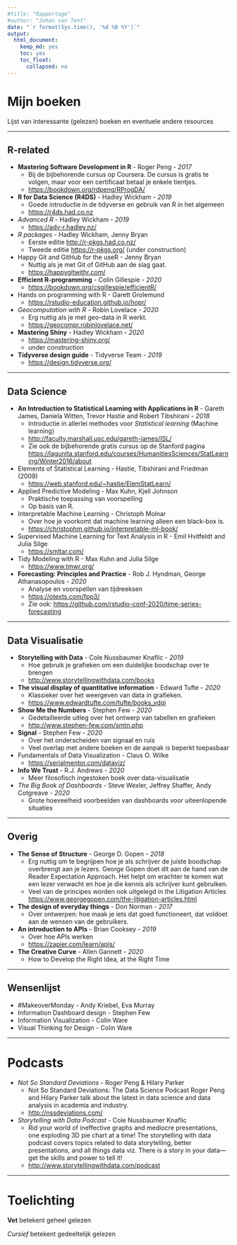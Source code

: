 ```yaml
---
#title: "Rapportage"
#author: "Johan van Tent"
date: "`r format(Sys.time(), '%d %B %Y')`"
output:
  html_document: 
    keep_md: yes
    toc: yes
    toc_float:
      collapsed: no
---
```


# Mijn boeken

Lijst van interessante (gelezen) boeken en eventuele andere resources

---

## R-related

- **Mastering Software Development in R** - Roger Peng - *2017*
    - Bij de bijbehorende cursus op Coursera. De cursus is gratis te volgen, maar voor een certificaat betaal je enkele tientjes. 
    - <https://bookdown.org/rdpeng/RProgDA/>
- **R for Data Science (R4DS)** - Hadley Wickham - *2019*
    - Goede introductie in de tidyverse en gebruik van R in het algemeen
    - <https://r4ds.had.co.nz>
- *Advanced R* - Hadley Wickham - *2019*
    - <https://adv-r.hadley.nz/>
- *R packages* - Hadley Wickham, Jenny Bryan 
    - Eerste editie <http://r-pkgs.had.co.nz/> 
    - Tweede editie <https://r-pkgs.org/> (under construction)
- Happy Git and GitHub for the useR - Jenny Bryan
    - Nuttig als je met Git of GitHub aan de slag gaat.
    - <https://happygitwithr.com/>
- **Efficient R-programming** - Colin Gillespie - *2020*
    - <https://bookdown.org/csgillespie/efficientR/>
- Hands on programming with R - Garett Grolemund
    - <https://rstudio-education.github.io/hopr/>
- *Geocomputation with R* - Robin Lovelace  - *2020*
    - Erg nuttig als je met geo-data in R werkt.
    - <https://geocompr.robinlovelace.net/>
- **Mastering Shiny** - Hadley Wickham - *2020*
    - <https://mastering-shiny.org/>
    - under construction
- **Tidyverse design guide** - Tidyverse Team - *2019*
    - <https://design.tidyverse.org/>

---

## Data Science

-  **An Introduction to Statistical Learning with Applications in R** -  Gareth James, Daniela Witten, Trevor Hastie and Robert Tibshirani - *2018*
    - Introductie in allerlei methodes voor *Statistical learning* (Machine learning)
    - <http://faculty.marshall.usc.edu/gareth-james/ISL/>
    - Zie ook de bijbehorende gratis cursus op de Stanford pagina
    <https://lagunita.stanford.edu/courses/HumanitiesSciences/StatLearning/Winter2016/about>
- Elements of Statistical Learning - Hastie, Tibshirani and Friedman (2009)
    - <https://web.stanford.edu/~hastie/ElemStatLearn/>
- Applied Predictive Modeling - Max Kuhn, Kjell Johnson
    - Praktische toepassing van voorspelling
    - Op basis van R.
- Interpretable Machine Learning - Christoph Molnar
    - Over hoe je voorkomt dat machine learning alleen een black-box is.
    - <https://christophm.github.io/interpretable-ml-book/>
- Supervised Machine Learning for Text Analysis in R - Emil Hvitfeldt and Julia Silge
    - <https://smltar.com/>
- Tidy Modeling with R - Max Kuhn and Julia Silge
    - <https://www.tmwr.org/>
    
- **Forecasting: Principles and Practice** - Rob J. Hyndman, George Athanasopoulos - *2020*
    - Analyse en voorspellen van tijdreeksen
    - <https://otexts.com/fpp3/>
    - Zie ook: <https://github.com/rstudio-conf-2020/time-series-forecasting>

---

## Data Visualisatie

- **Storytelling with Data** - Cole Nussbaumer Knaflic - *2019*
    - Hoe gebruik je grafieken om een duidelijke boodschap over te brengen
    - <http://www.storytellingwithdata.com/books>
- **The visual display of quantitative information** - Edward Tufte - *2020*
    - Klassieker over het weergeven van data in grafieken.
    - <https://www.edwardtufte.com/tufte/books_vdqi>
- **Show Me the Numbers** - Stephen Few - *2020*
    - Gedetailleerde uitleg over het ontwerp van tabellen en grafieken
    - <http://www.stephen-few.com/smtn.php>
- **Signal** - Stephen Few - *2020*
    - Over het onderscheiden van signaal en ruis
    - Veel overlap met andere boeken en de aanpak is beperkt toepasbaar
- Fundamentals of Data Visualization - Claus O. Wilke
    - <https://serialmentor.com/dataviz/>
- **Info We Trust** - R.J. Andrews - *2020*
    - Meer filosofisch ingestoken boek over data-visualisatie
- *The Big Book of Dashboards* - Steve Wexler, Jeffrey Shaffer, Andy Cotgreave - *2020*
    - Grote hoeveelheid voorbeelden van dashboards voor uiteenlopende situaties



---

## Overig

- **The Sense of Structure** - George D. Gopen - *2018*
    - Erg nuttig om te begrijpen hoe je als schrijver de juiste boodschap overbrengt aan je lezers. George Gopen doet dit aan de hand van de Reader Expectation Approach. Het helpt om erachter te komen wat een lezer verwacht en hoe je die kennis als schrijver kunt gebruiken.
    - Veel van de principes worden ook uitgelegd in the Litigation Articles <https://www.georgegopen.com/the-litigation-articles.html>
- **The design of everyday things** - Don Norman - *2017*
    - Over ontwerpen: hoe maak je iets dat goed functioneert, dat voldoet aan de wensen van de gebruikers.
- **An introduction to APIs** - Brian Cooksey - *2019*
    - Over hoe APIs werken
    - <https://zapier.com/learn/apis/>
- **The Creative Curve** - Allen Gannett - *2020*
    - How to Develop the Right Idea, at the Right Time


---

## Wensenlijst

- #MakeoverMonday - Andy Kriebel, Eva Murray
- Information Dashboard design - Stephen Few
- Information Visualization - Colin Ware
- Visual Thinking for Design - Colin Ware

---

# Podcasts

- *Not So Standard Deviations* - Roger Peng & Hilary Parker
    - Not So Standard Deviations: The Data Science Podcast Roger Peng and Hilary Parker talk about the latest in data science and data analysis in academia and industry.
    - <http://nssdeviations.com/>
- *Storytelling with Data Podcast* - Cole Nussbaumer Knaflic
    - Rid your world of ineffective graphs and mediocre presentations, one exploding 3D pie chart at a time! The storytelling with data podcast covers topics related to data storytelling, better presentations, and all things data viz. There is a story in your data—get the skills and power to tell it!
    - <http://www.storytellingwithdata.com/podcast>
    
---

# Toelichting
    
**Vet** betekent geheel gelezen

*Cursief* betekent gedeeltelijk gelezen
